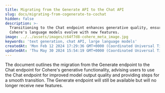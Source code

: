 ```yaml
---
title: Migrating from the Generate API to the Chat API
slug: docs/migrating-from-cogenerate-to-cochat
hidden: false
description: >-
  Transitioning to the Chat endpoint enhances generative quality, ensuring
  Cohere's language models evolve with new features.
image: ../../assets/images/c64f7d8-cohere_meta_image.jpg
keywords: 'text generation, chat API, large language models'
createdAt: 'Mon Feb 12 2024 17:29:36 GMT+0000 (Coordinated Universal Time)'
updatedAt: 'Thu May 30 2024 15:54:19 GMT+0000 (Coordinated Universal Time)'
---
```

The document outlines the migration from the Generate endpoint to the Chat endpoint for Cohere's generative functionality, advising users to use the Chat endpoint for improved model output quality and providing steps for a smooth transition. The Generate endpoint will still be available but will no longer receive new features.
